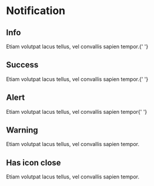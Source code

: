 
# Notification

<Props of={Notification} />

## Info

<Playground>
  <Notification type='info'>
    Etiam volutpat lacus tellus, vel convallis sapien tempor.{' '}
  </Notification>
</Playground>

## Success

<Playground>
  <Notification type='success'>
    Etiam volutpat lacus tellus, vel convallis sapien tempor.{' '}
  </Notification>
</Playground>

## Alert

<Playground>
  <Notification type='alert'>
    Etiam volutpat lacus tellus, vel convallis sapien tempor{' '}
  </Notification>
</Playground>

## Warning

<Playground>
  <Notification type='warning'>
    Etiam volutpat lacus tellus, vel convallis sapien tempor.
  </Notification>
</Playground>

## Has icon close

<Playground>
  <Notification type='info' isClosable>
    Etiam volutpat lacus tellus, vel convallis sapien tempor.
  </Notification>
</Playground>
